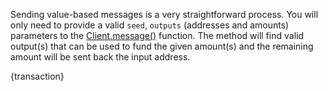 
Sending value-based messages is a very straightforward process. You will only need to provide a valid `seed`, `outputs`
(addresses and amounts) parameters to the
[Client.message()](./../libraries/python/api_reference#messageseed-optional-account_index-optional-initial_address_index-optional-inputs-optional-input_range_begin-optional-input_range_end-optional-outputs-optional-dust_allowance_outputs-optional-index-optional-index_raw-optional-data-optional-data_str-optional-parents-optional-message)
function. The method will find valid output(s) that can be used to fund the given amount(s) and the remaining amount will
be sent back the input address.

<CodeBlock className="language-python">{transaction}</CodeBlock>
